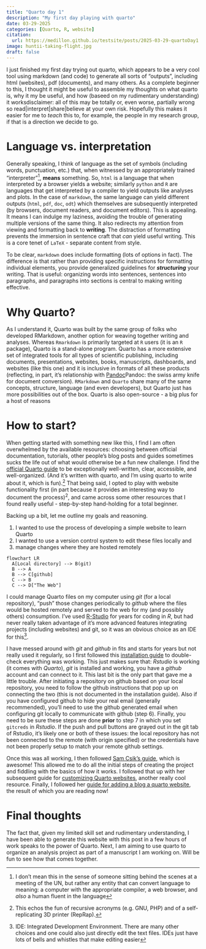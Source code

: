 ```yaml
---
title: "Quarto day 1"
description: "My first day playing with quarto"
date: 03-29-2025
categories: [Quarto, R, website]
citation:
  url: https://medillon.github.io/testsite/posts/2025-03-29-quartoDay1
image: huntii-taking-flight.jpg
draft: false
---
```


I just finished my first day trying out quarto, which appears to be a very cool tool using markdown (and code) to generate all sorts of "outputs", including html (websites), pdf (documents), and many others. As a complete beginner to this, I thought it might be useful to assemble my thoughts on what quarto is, why it my be useful, and how (baseed on my rudimentary understanding) it works[disclaimer: all of this may be totally or, even worse, partially wrong so read\|interpret\|share\|believe at your own risk]{.aside}. Hopefully this makes it easier for me to *teach* this to, for example, the people in my research group, if that is a direction we decide to go.

# Language vs. interpretation

Generally speaking, I think of language as the set of symbols (including words, punctuation, etc.) that, when witnessed by an appropriately trained "interpreter"[^1], **means** something. So, `html` is a language that when interpreted by a browser yields a website; similarly `python` and `R` are languages that get interpreted by a compiler to yield outputs like analyses and plots. In the case of `markdown`, the same language can yield different outputs (`html`, `pdf`, `doc`, `odt`) which themselves are subsequently interpreted (by browsers, document readers, and document editors). This is appealing. It means I can indulge my laziness, avoiding the trouble of generating multiple versions of the same thing. It also redirects my attention from viewing and formatting back to **writing**. The distraction of formatting prevents the immersion in sentence craft that *can* yield useful writing. This is a core tenet of `LaTeX` - separate content from style.

[^1]: I don't mean this in the sense of someone sitting behind the scenes at a meeting of the UN, but rather any entity that can convert language to meaning: a computer with the appropriate compiler, a web browser, and *also* a human fluent in the language

To be clear, `markdown` does include formatting (lots of options in fact). The difference is that rather than providing specific instructions for formatting individual elements, you provide generalized guidelines for ***structuring*** your writing. That is useful: organizing words into sentences, sentences into paragraphs, and paragraphs into sections is central to making writing effective.

# Why Quarto?

As I understand it, Quarto was built by the same group of folks who developed RMarkdown, another option for weaving together writing and analyses. Whereas `Rmarkdown` is primarily targeted at `R` users (it is an `R` package), Quarto is a stand-alone program. Quarto has a more extensive set of integrated tools for all types of scientific publishing, including documents, presentations, websites, books, manuscripts, dashboards, and websites (like this one) and it is inclusive in formats of all these products (reflecting, in part, it's relationship with [Pandoc](https://pandoc.org/)[Pandoc: the swiss army knife for document conversion]{.aside}). `RMarkdown` and `Quarto` share many of the same concepts, structure, language (and even developers), but Quarto just has more possibilities out of the box. Quarto is also open-source - a big plus for a host of reasons

# How to start?

When getting started with something new like this, I find I am often overwhelmed by the available resources: choosing between official documentation, tutorials, other people's blog posts and guides sometimes sucks the life out of what would otherwise be a fun new challenge. I find the [official Quarto guide](https://quarto.org/docs/guide/) to be exceptionally well-written, clear, accessible, and well-organized. (And it's written with quarto, and I'm using quarto to write about it, which is fun).[^2] That being said, I opted to play with website functionality first (in part because it provides an interesting way to document the process)^2^, and came across some other resources that I found really useful - step-by-step hand-holding for a total beginner.

[^2]: This echos the fun of recursive acronyms (e.g. GNU, PHP) and of a self-replicating 3D printer (RepRap).

Backing up a bit, let me outline my goals and reasoning. 

1. I wanted to use the process of developing a simple website to learn Quarto
2. I wanted to use a version control system to edit these files locally and
3. manage changes where they are hosted remotely

```mermaid
flowchart LR
  A[Local directory] --> B(git)
  B --> A
  B --> C[github]
  C --> B
  C --> D["The Web"]
```

I could manage Quarto files on my computer using *git* (for a local repository), "push" those changes periodically to *github* where the files would be hosted remotely and served to the web for my (and possibly others) consumption. I've used [R-Studio](https://posit.co/download/rstudio-desktop/) for years for coding in *R*, but had never really taken advantage of it's more advanced features integrating projects (including websites) and git, so it was an obvious choice as an IDE for this^[IDE: Integrated Development Environment. There are many other choices and one could also just directly edit the text files. IDEs just have lots of bells and whistles that make editing easier].  

I have messed around with *git* and *github* in fits and starts for years but not really used it regularly, so I first followed this [installation guide](https://ucsb-meds.github.io/MEDS-installation-guide/#install) to double-check everything was working. This just makes sure that: *Rstudio* is working (it comes with *Quarto*), *git* is installed and working, you have a *github* account and can connect to it. This last bit is the only part that gave me a little trouble. After initiating a repository on github based on your local repository, you need to follow the github instructions that pop up on connecting the two (this is not documented in the installation guide). Also if you have configured github to hide your real email (generally recommended), you'll need to use the github generated email when configuring git locally to communicate with github (step 6). Finally, you need to be sure these steps are done **prior** to step 7 in which you set `gitcreds` in *Rstudio*. If the push and pull buttons are grayed out in the git tab of Rstudio, it's likely one or both of these issues: the local repository has not been connected to the remote (with origin specified) or the credentials have not been properly setup to match your remote github settings.

Once this was all working, I then followed [Sam Csik's guide](https://ucsb-meds.github.io/creating-quarto-websites/), which is awesome! This allowed me to do all the initial steps of creating the project and fiddling with the basics of how it works. I followed that up with her subsequent guide for [customizing Quarto websites](https://ucsb-meds.github.io/customizing-quarto-websites/#/title-slide), another really cool resource. Finally, I followed her [guide for adding a blog a quarto website](https://samanthacsik.github.io/posts/2022-10-24-quarto-blogs/), the result of which you are reading now!

# Final thoughts
The fact that, given my limited skill set and rudimentary understanding, I have been able to generate this website with this post in a few hours of work speaks to the power of Quarto. Next, I am aiming to use quarto to organize an analysis project as part of a manuscript I am working on. Will be fun to see how that comes together.
